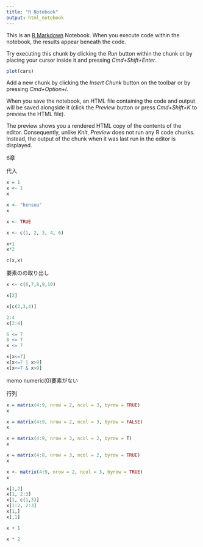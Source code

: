 ```yaml
---
title: "R Notebook"
output: html_notebook
---
```


This is an [R Markdown](http://rmarkdown.rstudio.com) Notebook. When you execute code within the notebook, the results appear beneath the code. 

Try executing this chunk by clicking the *Run* button within the chunk or by placing your cursor inside it and pressing *Cmd+Shift+Enter*. 

```r
plot(cars)
```

Add a new chunk by clicking the *Insert Chunk* button on the toolbar or by pressing *Cmd+Option+I*.

When you save the notebook, an HTML file containing the code and output will be saved alongside it (click the *Preview* button or press *Cmd+Shift+K* to preview the HTML file). 

The preview shows you a rendered HTML copy of the contents of the editor. Consequently, unlike *Knit*, *Preview* does not run any R code chunks. Instead, the output of the chunk when it was last run in the editor is displayed.

6章

代入
```r
x = 1
x <- 1
x

x <- "hensuu"
x

x <- TRUE
```

```r
x <- c(1, 2, 3, 4, 6)

x+1
x*2

c(x,x)

```

要素のの取り出し
```r
x <- c(6,7,8,9,10)

x[2]

x[c(2,3,4)]

2:4
x[2:4]

6 <= 7
8 <= 7
x <= 7

x[x<=7]
x[x<=7 | x>9]
x[x<=7 & x>9]
```

memo
numeric(0)要素がない

行列
```r
x = matrix(4:9, nrow = 2, ncol = 3, byrow = TRUE)
x

x = matrix(4:9, nrow = 2, ncol = 3, byrow = FALSE)
x

x = matrix(4:9, nrow = 3, ncol = 2, byrow = T)
x

x = matrix(4:8, nrow = 3, ncol = 2, byrow = TRUE)
x

```

```r
x <- matrix(4:9, nrow = 2, ncol = 3, byrow = TRUE)
x
```



```r
x[1,2]
x[1, 2:3]
x[1, c(1,3)]
x[1:2, 2:3]
x[1,]
x[,1]
```

```r
x + 1

x * 2
```





